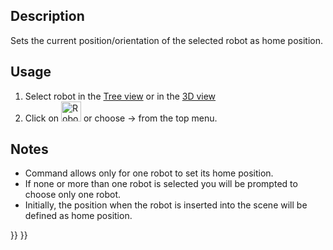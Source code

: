 <languages/>
<translate>
<!--T:6-->
{{Docnav
|[[Robot_Export|Export a trajectory]]
|[[Robot_RestoreHomePos|Restore home position]]
|[[Robot_Workbench|Robot]]
|IconL=Robot_Export.svg
|IconR=Robot_RestoreHomePos.svg
|IconC=Workbench_Robot.svg
}}

<!--T:2-->
{{GuiCommand
|Name=Robot SetHomePos
|MenuLocation=Robot → Set home position
|Workbenches=[[Robot_Workbench|Robot]]
}}

==Description== <!--T:3-->
Sets the current position/orientation of the selected robot as home position.


==Usage== <!--T:4-->
# Select robot in the [[Tree_view|Tree view]] or in the [[3D_view|3D view]]
# Click on [[Image:Robot_SetHomePos.svg|32px]] or choose {{KEY|Robot}}  →  {{KEY|[[Image:Robot_SetHomePos.svg|32px]] Set the home position}} from the top menu.


==Notes== <!--T:5-->
* Command allows only for one robot to set its home position.
* If none or more than one robot is selected you will be prompted to choose only one robot.
* Initially, the position when the robot is inserted into the scene will be defined as home position.


<!--T:7-->
{{Docnav
|[[Robot_Export|Export a trajectory]]
|[[Robot_RestoreHomePos|Restore home position]]
|[[Robot_Workbench|Robot]]
|IconL=Robot_Export.svg
|IconR=Robot_RestoreHomePos.svg
|IconC=Workbench_Robot.svg
}}

</translate>
{{Robot_Tools_navi{{#translation:}}}}
{{Userdocnavi{{#translation:}}}}
{{clear}}